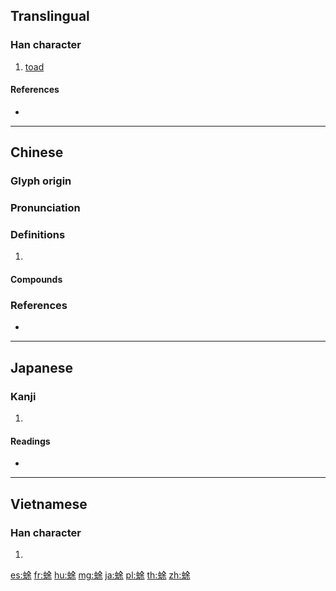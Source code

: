 {{character info/new}}
==Translingual==

===Han character===
{{Han char|rn=142|rad=虫|as=07|sn=13|four=58194|canj=LIOMD}}

# [[toad]]

====References====
* {{Han ref|kx=1085.020|dkj=33110|dj=1552.120|hdz=42856.150|uh=870D|ud=34573|bh=DFEF|bd=57327}}

----

==Chinese==
{{zh-forms}}

===Glyph origin===
{{Han etym}}

===Pronunciation===
{{zh-pron
|m=chú
|c=syu4,ceoi4,cyu4
|mc=y
|oc=y
|cat=
}}

===Definitions===
{{zh-hanzi}}

# {{rfdef|zh}}

====Compounds====
{{zh-der|蟾蜍}}

===References===
* {{R:yue:Hanzi}}

----

==Japanese==

===Kanji===
{{ja-kanji|grade=|rs=虫07}}

# {{defn|lang=ja|sort=虫07}}

====Readings====
* {{ja-readings|kanon=[[しょ]] (sho), [[よ]] (yo)|goon=[[じょ]] (jo), [[よ]] (yo)}}

----

==Vietnamese==

===Han character===
{{vi-hantu|thờ|rs=虫07}}

# {{defn|vi}}

[[es:蜍]]
[[fr:蜍]]
[[hu:蜍]]
[[mg:蜍]]
[[ja:蜍]]
[[pl:蜍]]
[[th:蜍]]
[[zh:蜍]]